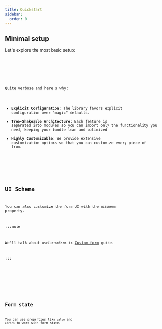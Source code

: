 ```yaml
---
title: Quickstart
sidebar:
  order: 0
---
```







## Minimal setup

Let's explore the most basic setup:

<Code code={minimalSetupCode} lang="svelte" />

<Card>
  <MinimalSetup />
</Card>

Quite verbose and here's why:

- **Explicit Configuration**: The library favors explicit configuration over "magic" defaults.
- **Tree-Shakeable Architecture**: Each feature is separated into modules so you can import only the functionality you need, keeping your bundle lean and optimized.
- **Highly Customizable**: We provide extensive customization options so that you can customize every piece of from.

<LinkCard title="JSON Schema API reference" href="../../api-reference/json-schema/" />

<LinkCard title="Handlers API reference" href="../../api-reference/handlers/" />

## UI Schema

You can also customize the form UI with the `uiSchema` property.

:::note

We'll talk about `useCustomForm` in [Custom form](../../advanced/custom-form/) guide.

:::

<Code code={uiSchemaCode} lang="svelte" />

<Card>
  <UiSchema />
</Card>

<LinkCard title="UI Schema API reference" href="../../api-reference/ui-schema/" />


## Form state

You can use properties like `value` and `errors` to work with form state.

<Code code={formDataCode} lang="svelte" />

<Card>
  <FormData />
</Card>
